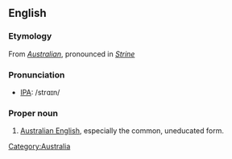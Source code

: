 ==English==

===Etymology===
From ''[[Australian]]'', pronounced in ''[[Strine]]''

===Pronunciation===
* [[International Phonetic Alphabet|IPA]]: /strɑɪn/
*: {{rhymes|aɪn}}

===Proper noun===
{{en-proper noun}}

# {{AU|informal|or|jocular}} [[Australian English]], especially the common, uneducated form.

[[Category:Australia]]
